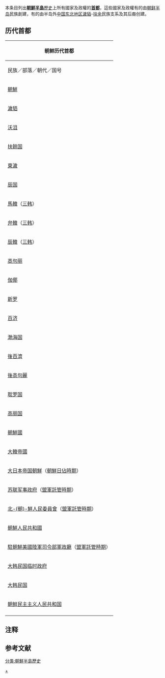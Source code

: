 本条目列出[[朝鲜半岛历史|'''朝鮮半島'''歷史]]上所有國家及政權的'''[[首都|首都]]'''，這些國家及政權有的由[[朝鲜半岛|朝鲜半岛]]民族創建，有的由半岛外[[中国东北地区|中国东北地区]][[濊貊|濊貊]]-[[扶餘國|扶余]]民族支系及其后裔创建。

== 历代首都 ==
{| class="wikitable" style="clear:both;"
! colspan=4| 朝鲜历代首都
|-
! colspan=2 | 民族／部落／朝代／国号 !! 首都 !! 年代
|-
| rowspan="3" | [[古朝鮮|朝鮮]]{{NoteTag|1=史称“[[古朝鮮|古朝鮮]]”。另作良夷、乐浪夷。}} || [[檀君朝鮮|檀君朝鮮]]{{NoteTag|1=史称“檀君朝鮮”。}} || （不详）{{NoteTag|1=相传都城为“[[平壤|朝鲜]]”（今[[平壤|平壤市]]；一说当时有多个“平壤”，今日之平壤是南平壤，而在今[[中国东北地区|中国东北地区]]还有一个北平壤“[[阿斯达|阿斯达]]”。{{RefTag|name=三国遗事|1=《[[三國遺事|三國遺事]]》}}}} || 约前16世纪－约前12世纪<br />相传[[檀君|檀君]]（约前2333年）－[[箕子|箕子]]{{RefTag|name=三国遗事}}
|-
| [[箕子朝鲜|箕子朝鲜]]{{NoteTag|1=史称“箕子朝鲜”。}} || （不详） || [[箕子|箕子]]（约前12世纪）－前194年
|-
| [[卫满朝鲜|卫满朝鲜]]{{NoteTag|1=史称“卫满朝鲜”。}} || [[王險城|王俭城]]{{NoteTag|1=另作“王险城”。}}（一说今[[平壤|平壤市]]） || 前195年－前108年
|-
| rowspan=2 | [[濊貊|濊貊]] || [[濊貊|濊]] || （不详） || 约前17世纪－约前4世纪
|-
| [[濊貊|貊]] || （不详） || 约前17世纪－约前4世纪
|-
| rowspan=2 | [[沃沮|沃沮]] || [[沃沮|南沃沮]]{{NoteTag|1=另作“[[沃沮|东沃沮]]”。}} || （不详） || 约前2世纪－约5世纪
|-
| [[沃沮|北沃沮]]{{NoteTag|1=史称“北沃沮”。}} || （不详） || 约前2世纪－约5世纪
|-
| rowspan=4 | [[扶餘国|扶餘国]] || [[北扶餘|北扶餘]]{{NoteTag|1=史称“北扶餘”。}} || （不详） || 前239年－前58年
|-
| [[卒本扶餘|卒本扶餘]]{{NoteTag|1=史称“卒本扶餘”。}} || （不详） || 前86年－前34年
|-
| [[東扶餘|東扶餘]]{{NoteTag|1=史称“東扶餘”。}} || （不详） || 前86年－22年
|-
| [[東扶餘|后扶餘]]{{NoteTag|1=史称“后扶餘”。}} || （不详） || 22年－494年
|-
| colspan=2 | [[東濊|東濊]] || （不详） || 约前2世纪－约5世纪
|-
| colspan=2 rowspan=2 | [[辰国|辰国]] || 月支國（[[忠清南道|忠清南道]][[天安市|天安市]][[西北区_(天安市)|西北区]]稷山邑）{{RefTag|name=朝鲜简史|1=《朝鲜简史》，延边大学出版社，延吉，1997年，ISBN 3002943326}}|| 约前3世纪－约前1世纪
|-
| 国邑（今[[全羅北道|全羅北道]][[益山市|益山市]][[锦江_(韩国)|锦江]]河畔）{{RefTag|name=朝鲜简史}}|| 约前1世纪－约1世纪
|-
| colspan=2 | [[馬韓|馬韓]]（[[三韩|三韩]]） || （54个部落邦国，都城各异） || 约前1世纪－约4世纪
|-
| colspan=2 | [[弁韓|弁韓]]（[[三韩|三韩]]） || （12个部落邦国，都城各异） || 约前1世纪－约4世纪
|-
| colspan=2 | [[辰韓|辰韓]]（[[三韩|三韩]]） || （12个部落邦国，都城各异） || 约前1世纪－约4世纪
|-
| rowspan=6 | [[高句丽|高句丽]]{{NoteTag|1=另作“高句骊”，史称“高氏高丽”。}} || [[卒本扶餘|卒本扶餘]] || [[紇升骨城|卒本川]]（今[[中华人民共和国|中华人民共和国]][[辽宁省|辽宁省]][[桓仁县|桓仁县]]） || 前37年－前34年
|-
| rowspan=5 |  || [[紇升骨城|紇升骨城]]（今[[中华人民共和国|中华人民共和国]][[辽宁省|辽宁省]][[桓仁县|桓仁县]][[紇升骨城|五女山城]]） || 前34年－3年
|-
| [[國內城|國內城]]（今[[中华人民共和国|中华人民共和国]][[吉林省|吉林省]][[通化市|通化市]][[集安市|集安市]]古城） || 3年－427年{{NoteTag|1=197年[[國內城|國內城]]被毁，[[山上王|高句丽山上王]]暂住[[丸都城|尉那岩城]]。209年正式迁都[[丸都城|丸都城]]。后又复都[[國內城|國內城]]。此后首都因战乱而多次在[[國內城|國內城]]和[[丸都城|丸都城]]间徘徊。[[长寿王|高句丽长寿王]]迁都[[平壤|平壤城]]后，将[[國內城|國內城]]定为别都，与平壤城和[[丸都城|丸都城]]统称“高句丽三京”。}}
|-
| [[丸都城|尉那岩城]]／[[丸都城|丸都城]]（今[[中华人民共和国|中华人民共和国]][[吉林省|吉林省]][[通化市|通化市]][[集安市|集安市]]西北5公里丸都山上） || 197年－427年{{NoteTag|1=3年迁都[[國內城|國內城]]，同时筑建[[丸都城|尉那岩城]]充当國內城的卫城。197年[[國內城|國內城]]被毁，[[山上王|高句丽山上王]]迁至[[丸都城|尉那岩城]]。并将其扩建，更名为[[丸都城|丸都城]]。[[山上王|高句丽山上王]]于209年正式迁都至此。此后又复都[[國內城|國內城]]。[[丸都城|丸都城]]变成了战争时期的临时首都。其先后于246年和367年被毁。[[长寿王|高句丽长寿王]]迁都[[平壤|平壤城]]后，将[[丸都城|丸都城]]定为别都，与[[平壤|平壤城]]和[[國內城|國內城]]统称“高句丽三京”。}}
|-
| [[平壤城_(高句丽)|平壤城]]（今[[平壤|平壤市]]东北六七公里处大圣山城和安鹤宫城） || 427年－586年
|-
| [[长安城_(高句丽)|长安城]]（今[[平壤|平壤市]]市区） || 586年－668年
|-
| colspan=2 | [[伽倻|伽倻]]{{NoteTag|1=另作[[伽倻|加耶]]、[[伽倻|伽耶]]。史称[[伽倻|六伽倻]]。}} || （6个部落邦国，都城各异） || 42年－562年
|-
| colspan=2 | [[新罗|新罗]]{{NoteTag|1=早期国号的汉字表述方式不等，前后使用过“[[新罗|斯卢]]”、“[[新罗|斯罗]]”、“[[新罗|徐那]]”、“[[新罗|徐耶]]”、“[[新罗|徐罗]]”和“[[新罗|徐伐]]”。503年，[[智證王|新罗智證王]]正式定名国号“[[新罗|新罗]]”。668年至901年朝鲜半岛统一期间，史称“[[统一新罗|统一新罗]]”。}} || [[慶州市|庆州]] || 前57年－935年
|-
| rowspan=6 | [[百济|百济]] || 弥邹忽 || 弥邹忽（一说今[[仁川廣域市|仁川廣域市]]）|| 前18年
|-
| rowspan=2 | [[十济|十济]] || [[慰禮城|慰禮城]]{{NoteTag|1=史称“[[慰禮城|河北慰礼城]]”。}}（[[漢江_(韓國)|汉江下游盆地]]汉江之北，一说今[[京畿道|京畿道]][[河南市|河南市]]）|| 前18年－前1年
|-
| [[慰禮城|慰禮城]]{{NoteTag|name=河南慰礼城|1=史称“[[慰禮城|河南慰礼城]]”。}}（[[漢江_(韓國)|汉江下游盆地]]汉江之南，一说今[[京畿道|京畿道]][[廣州市_(京畿道)|广州市]]）|| 前1年－？
|-
| rowspan=2 | [[百济|百济]] || [[慰禮城|慰禮城]]{{NoteTag|name=河南慰礼城}}（[[漢江_(韓國)|汉江下游盆地]]汉江之南，一说今[[京畿道|京畿道]][[廣州市_(京畿道)|广州市]]）|| ？－475年
|-
| [[熊津|熊津]]{{NoteTag|1=[[百济语|百济语]]名称为“[[熊津|古莫那羅]]”。}}（今[[忠清南道|忠清南道]][[公州市|公州市]]）|| 476年－538年
|-
| [[百济|南扶餘]] || [[泗沘|扶餘]]{{NoteTag|1=另作“[[泗沘|泗沘]]”。}}（今[[忠清南道|忠清南道]][[扶餘郡|扶餘郡]]）|| 538年－660年
|-
| rowspan=5 | [[渤海国|渤海国]]{{NoteTag|1=另作“[[渤海国|北诏国]]”。}} || [[渤海国|震国]]{{NoteTag|1=另作“[[渤海国|振国]]”。对[[唐朝|唐]]称作[[渤海国|靺鞨国]]。705年归附于[[唐朝|唐]]。713年[[唐朝|唐]]册封为[[渤海国|渤海国]]。[[唐朝|唐国]]史书亦用“[[渤海国|忽汗州]]”称之。}} || [[敦化市|旧国]]{{NoteTag|1=另作“[[敦化市|忽汗城]]”、“[[敦化市|忽汗州]]”。}}（今[[中华人民共和国|中华人民共和国]][[吉林省|吉林省]][[延边朝鲜族自治州|延边朝-{}-鲜族自治州]][[敦化市|敦化市]]）|| 698年－742年
|-
| rowspan=4 |  || [[和龙市|中京]]{{NoteTag|1=即[[和龙市|中京显德府]]。}}（今[[中华人民共和国|中华人民共和国]][[吉林省|吉林省]][[延边朝鲜族自治州|延边朝-{}-鲜族自治州]][[和龙市|和龙市]]）|| 742年－755年
|-
| [[宁安市|上京]]{{NoteTag|1=即[[上京龙泉府|上京龙泉府]]。}}（今[[中华人民共和国|中华人民共和国]][[黑龙江省|黑龙江省]][[牡丹江市|牡丹江市]][[宁安市|宁安市]][[渤海镇_(宁安市)|渤海鎮]]）|| 755年－785年
|-
| [[珲春市|东京]]{{NoteTag|1=即[[珲春市|东京龙原府]]。}}（今[[中华人民共和国|中华人民共和国]][[吉林省|吉林省]][[延边朝鲜族自治州|延边朝-{}-鲜族自治州]][[珲春市|珲春市]]）|| 785年－794年
|-
| [[宁安市|上京]]{{NoteTag|1=即[[上京龙泉府|上京龙泉府]]。}}（今[[中华人民共和国|中华人民共和国]][[黑龙江省|黑龙江省]][[牡丹江市|牡丹江市]][[宁安市|宁安市]][[渤海镇_(宁安市)|渤海鎮]]）|| 794年－926年
|-
| colspan=2 rowspan=2 | [[後百濟|後百濟]]{{NoteTag|1=[[甄萱|甄萱]]以[[光州廣域市|光州]]作为根据地发动起义，900年攻入[[全州市|全州]]后，自称[[後百濟|後百濟]]王。}} || [[光州廣域市|武珍州]]（今[[光州廣域市|光州廣域市]]） || 892年－900年
|-
| [[全州市|完山州]]（今[[全羅北道|全羅北道]][[全州市|全州市]]） || 900年－936年
|-
| rowspan=4 | [[泰封|後高句麗]]{{NoteTag|1=史称“[[泰封|後高句麗]]”。}} || [[泰封|高丽]]{{NoteTag|1=史称“[[泰封|後高句麗]]”。}} || [[開城市|松岳]]{{NoteTag|name=宋岳|1=另作“[[開城市|宋岳]]”。}}（今[[開城市|開城市]]）|| 901年－904年
|-
| rowspan=2 | [[泰封|摩震]] || [[開城市|宋岳]]{{NoteTag|name=宋岳}}（今[[開城市|開城市]]）|| 904年－905年
|-
| [[鐵原郡_(南)|铁原]]（今[[江原道_(南)|江原道]][[鐵原郡_(南)|铁原郡]]）|| 905年－911年
|-
| [[泰封|泰封]] || [[鐵原郡_(南)|铁原]]（今[[江原道_(南)|江原道]][[鐵原郡_(南)|铁原郡]]）|| 911年－918年
|-
| colspan=2 | [[耽羅|耽罗国]]{{NoteTag|1=另作“[[耽羅|涉罗]]”、“[[耽羅|聃牟罗]]”、“[[耽羅|儋罗]]”、“[[耽羅|耽浮罗]]”、“[[耽羅|托罗]]”、“[[耽羅|屯罗]]”、“[[耽羅|岛国]]”。}} || “星主厅”（今[[濟州特別自治道|濟州特別自治道]]）|| 相传前58年－938年
|-
| colspan=2 rowspan=4 | [[高麗_(918年－1392年)|高丽国]]{{NoteTag|1=史称“[[高麗|王氏高丽]]”。}} || [[鐵原郡_(南)|铁原]]（今[[江原道_(南)|江原道]][[鐵原郡_(南)|铁原郡]]）|| 918年－920年
|-
| [[開城市|开京]]{{NoteTag|1=另作“[[開城市|开州]]”。}}（今[[開城市|開城市]]）|| 920年－1232年
|-
| [[江華島|江華島]]（今[[仁川廣域市|仁川廣域市]][[江华郡|江华郡]]）|| 1232年－1270年
|-
| [[開城市|开京]]（今[[開城市|開城市]]）|| 1270年－1392年
|-
| colspan="2" rowspan="4" | [[朝鲜王朝|朝鮮國]]{{NoteTag|1=后期称作“[[朝鮮王朝|大朝鲜国]]”。}} || [[開城市|松京]]（今[[開城市|開城市]]）|| 1392年－1394年
|-
| [[漢城府|汉城]]{{NoteTag|1=原名“汉阳”，1395年改名“[[漢城府|汉城]]”。}}（今[[首爾|首尔特别市]]）|| 1395年－1398年
|-
| [[開城市|开京]]（今[[開城市|開城市]]）|| 1398年－1400年
|-
| [[漢城府|汉城]]（今[[首爾|首尔特别市]]）|| 1400年－1897年10月13日{{NoteTag|1=1796年，[[朝鮮正祖|朝鮮正祖]]曾一度想迁都[[水原市|水原]]，但最终未成。}}
|-
| colspan=2 | [[大韓帝國|大韓帝國]] || [[漢城府|汉城]]（今[[首爾|首尔特别市]]）|| 1897年10月13日－1910年8月29日
|-
| colspan="2" | [[大日本帝国|大日本帝国]][[朝鮮總督府|朝鮮]]（[[朝鮮日佔時期|朝鮮日佔時期]]） || [[京城府|京城]]（今[[首爾|首尔特别市]]）|| 1910年8月29日－1945年8月15日
|-
| colspan=2 | [[苏联军事政府|苏联军事政府]]（[[盟軍託管時期|盟軍託管時期]]） || [[平壤|平壤]] || 1945年8月－1948年9月9日{{NoteTag|1=即[[盟軍託管時期|盟軍託管時期]][[三八线|三八线]]以北的政府。1945年8月15日接管，1945年8月[[苏联红军|苏联红军]]宣布[[苏联军事政府|苏联军事政府]]成立。}}
|-
| colspan="2" | [[北朝鮮人民委員會|北-{朝}-鮮人民委員會]]{{注|1=另作“[[北朝鲜临时人民委员会|北-{朝}-鮮臨時人民委員會]]”。}}（[[盟軍託管時期|盟軍託管時期]]） || [[平壤|平壤]] || 1946年2月－1948年9月9日
|-
| colspan=2 | [[朝鮮人民共和國|朝鮮人民共和國]] || [[京城府|京城]] || 1945年9月4日－1945年9月7日
|-
| colspan=2 | [[駐朝鮮美國陸軍司令部軍政廳|駐朝鮮美國陸軍司令部軍政廳]]（[[盟軍託管時期|盟軍託管時期]]） || [[首爾|首爾]]{{NoteTag|name=首尔|1=1946年10月18日前稱「[[京城府|京城]]」。「首爾」原中文名套用舊稱“[[漢城府|漢城]]”，2005年1月19日改爲相匹配的音譯“首爾”。另参[[韩国迁都计划|韩国迁都计划]]与[[世宗特別自治市|世宗特別自治市]]。}} || 1945年9月8日－1948年8月15日{{NoteTag|name=南朝鮮|1=即[[盟軍託管時期|盟軍託管時期]][[三八线|三八线]]以南的政府。1945年8月15日接管，1945年9月6日组成代表会，1945年9月8日[[美国陆军|美国陆军]]宣布[[美国在韩陆军政府|美国在韩陆军政府]]成立。}}
|-
| colspan=2 rowspan=9 | [[大韩民国临时政府|大韩民国临时政府]] || [[上海市_(中華民國)|上海]]（今[[中华人民共和国|中华人民共和国]][[上海市|上海市]][[黄浦区|黄浦区]]）{{NoteTag|name=政府所在地|1=此为流亡政府所在地。}}{{NoteTag|name=法定首都|1=法定首都为[[朝鮮日治時期|日本占领]]的[[京城府|京城]]（原[[漢城府|漢城]]），今日的[[首爾|首爾]]。}}|| 1919年4月－1932年5月
|-
| [[杭县|杭县]]（今[[中华人民共和国|中华人民共和国]][[浙江省|浙江省]][[杭州市|杭州市]]）{{NoteTag|name=政府所在地}}{{NoteTag|name=法定首都}}|| 1932年5月－1932年10月{{NoteTag|1=一说至1932年11月。}}
|-
| [[镇江市|镇江]]（今[[中华人民共和国|中华人民共和国]][[江苏省|江苏省]][[镇江市|镇江市]]）{{NoteTag|name=政府所在地}}{{NoteTag|name=法定首都}}|| 1932年10月－1932年11月
|-
| [[南京市_(中華民國)|南京]]（今[[中华人民共和国|中华人民共和国]][[江苏省|江苏省]][[南京市|南京市]]）{{NoteTag|name=政府所在地}}{{NoteTag|name=法定首都}}|| 1932年11月－1937年11月
|-
| [[长沙市|长沙]]（今[[中华人民共和国|中华人民共和国]][[湖南省|湖南省]][[长沙市|长沙市]]）{{NoteTag|name=政府所在地}}{{NoteTag|name=法定首都}}|| 1937年12月－1938年7月
|-
| [[廣州市_(中華民國)|广州]]（今[[中华人民共和国|中华人民共和国]][[广东省|广东省]][[广州市|广州市]]）{{NoteTag|name=政府所在地}}{{NoteTag|name=法定首都}}|| 1938年7月－1938年11月
|-
| [[柳州市|柳州]]（今[[中华人民共和国|中华人民共和国]][[广西壮族自治区|广西壮族自治区]][[柳州市|柳州市]]）{{NoteTag|name=政府所在地}}{{NoteTag|name=法定首都}}|| 1938年11月－1939年5月
|-
| [[綦江县|綦江]]（今[[中华人民共和国|中华人民共和国]][[重庆市|重庆市]][[綦江区|綦江区]]）{{NoteTag|name=政府所在地}}{{NoteTag|name=法定首都}}|| 1939年5月－1940年9月
|-
| [[重慶市_(中華民國)|重庆]]（今[[中华人民共和国|中华人民共和国]][[重庆市|重庆市]][[渝中区|渝中区]]）{{NoteTag|1=此为流亡政府所在地；1942年1月正式确定为临时首都。}}{{NoteTag|name=法定首都}}|| 1940年9月－1945年11月
|-
| colspan=2 rowspan=6 | [[大韩民国|大韩民国]] || [[首爾|首爾]]{{NoteTag|name=首尔}} || 1948年8月15日－1950年6月27日
|-
| [[水原市|水原]] || 1950年6月27日－1950年6月28日（[[朝鲜战争|朝鲜战争]]）
|-
| [[釜山廣域市|釜山]] || 1950年6月28日－1950年9月29日（[[朝鲜战争|朝鲜战争]]）
|-
| [[首爾|首爾]]{{NoteTag|name=首尔}} || 1950年9月29日－1951年1月3日（[[朝鲜战争|朝鲜战争]]）
|-
| [[釜山廣域市|釜山]] || 1951年1月3日－1953年7月27日（[[朝鲜战争|朝鲜战争]]）
|-
| [[首爾|首爾]]{{NoteTag|name=首尔}} || 1953年7月27日－今日
|-
| colspan="2" rowspan="3" | [[朝鲜民主主义人民共和国|朝鲜民主主义人民共和国]] || [[平壤|平壤]] || 1948年9月9日－1950年10月19日
|-
| [[江界市|江界]] || 1950年10月19日－1950年12月5日（[[朝鲜战争|朝鲜战争]]）
|-
| [[平壤|平壤]]{{NoteTag|1972年之前法定首都为[[首爾|首爾]]。}} || 1950年12月5日－今日
|-
|}
{{clear}}

{{朝鲜历史|隐藏=1}}

== 注释 ==
{{noteFoot|iger=}}

== 参考文献 ==
{{RefFoot|iger=}}

[[分类:朝鮮半島歷史|分类:朝鮮半島歷史]]
[[Category:亞洲首都|+]]